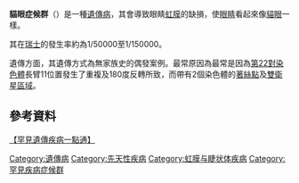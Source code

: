 {{Multiple issues|
{{Expand language|1=en|2=de|status2=yes|time=2022-05-22T12:30:38+00:00}}
{{No footnotes|time=2022-05-22T12:30:38+00:00}}
{{Onesource|time=2022-05-22T12:30:38+00:00}}
{{Refimprove|time=2022-05-22T12:30:38+00:00}}
}}
{{noteTA
|T=zh-hk:貓眼綜合症;zh-cn:猫眼综合征;zh-tw:貓眼症候群;
|1=zh-hk:綜合症;zh-cn:综合征;zh-tw:症候群;
}}
{{medical}}
{{Infobox disease
 | Name            = Cat eye syndrome
 | Image           =Coloboma-2.png
 | DiseasesDB      = 29864
 | OMIM            = 115470
}}
'''貓眼症候群'''（{{lang-en|Cat eye syndrome}}）是一種[[遺傳病|遺傳病]]，其會導致眼睛[[虹膜|虹膜]]的缺損，使[[眼睛|眼睛]]看起來像[[貓眼|貓眼]]一樣。

其在[[瑞士|瑞士]]的發生率約為1/50000至1/150000。

遺傳方面，其遺傳方式為無家族史的偶發案例。最常原因為最常是因為[[第22對染色體|第22對染色體]]長臂11位置發生了重複及180度反轉所致，而帶有2個染色體的[[著絲點|著絲點]]及[[雙衛星區域|雙衛星區域]]。

==參考資料==
[https://web.archive.org/web/20121027175243/http://www.genes-at-taiwan.com.tw/genehelp/ 【罕見遺傳疾病一點通】]
{{Chromosomal abnormalities}}
[[Category:遺傳病|Category:遺傳病]]
[[Category:先天性疾病|Category:先天性疾病]]
[[Category:虹膜与睫状体疾病|Category:虹膜与睫状体疾病]]
[[Category:罕見疾病症候群|Category:罕見疾病症候群]]